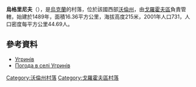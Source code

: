 {{coord|50|33|58|N|25|3|48|E|scale:30000|display=title}}

'''烏格里尼夫'''（{{lang-uk|Угринів}}），是[[烏克蘭|烏克蘭]]的村落，位於該國西部[[沃倫州|沃倫州]]，由[[戈羅霍夫區|戈羅霍夫區]]負責管轄，始建於1489年，面積16.36平方公里，海拔高度215米，2001年人口731，人口密度每平方公里44.69人。

==參考資料==
* [http://w1.c1.rada.gov.ua/pls/z7503/A005?rdat1=31.03.2014&rf7571=4878 Угринів]
* [http://weather.in.ua/ua/volynskaja/26747 Погода в селі Угринів] {{Wayback|url=http://weather.in.ua/ua/volynskaja/26747 |date=20111219102022 }}

[[Category:沃倫州村落|Category:沃倫州村落]]
[[Category:戈羅霍夫區村落|Category:戈羅霍夫區村落]]


{{Volyn-geo-stub}}